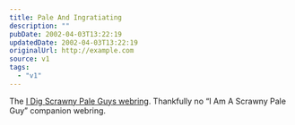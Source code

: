 ```yaml
---
title: Pale And Ingratiating
description: ""
pubDate: 2002-04-03T13:22:19
updatedDate: 2002-04-03T13:22:19
originalUrl: http://example.com
source: v1
tags:
  - "v1"
---
```


The [I Dig Scrawny Pale Guys webring][1]. Thankfully no &#8220;I Am A Scrawny Pale Guy&#8221; companion webring.

[1]: http://www.rock-queen.com/spg/
